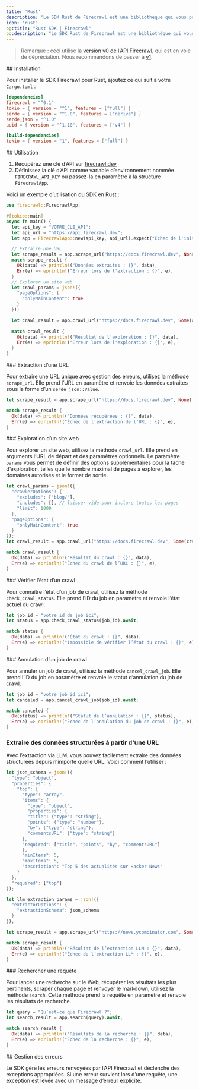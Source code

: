 ```yaml
---
title: 'Rust'
description: 'Le SDK Rust de Firecrawl est une bibliothèque qui vous permet de scraper et d’explorer facilement des sites web, et de produire des données dans un format prêt à l’emploi pour les modèles de langage (LLM).'
icon: 'rust'
og:title: "Rust SDK | Firecrawl"
og:description: "Le SDK Rust de Firecrawl est une bibliothèque qui vous permet de scraper et d’explorer facilement des sites web, et de produire des données dans un format prêt à l’emploi pour les modèles de langage (LLM)."
---
```


> Remarque : ceci utilise la [version v0 de l’API Firecrawl](/fr/v0/introduction), qui est en voie de dépréciation. Nous recommandons de passer à [v1](/fr/sdks/rust).

<div id="installation">
  ## Installation
</div>

Pour installer le SDK Firecrawl pour Rust, ajoutez ce qui suit à votre `Cargo.toml` :

```toml
[dependencies]
firecrawl = "^0.1"
tokio = { version = "^1", features = ["full"] }
serde = { version = "^1.0", features = ["derive"] }
serde_json = "^1.0"
uuid = { version = "^1.10", features = ["v4"] }

[build-dependencies]
tokio = { version = "1", features = ["full"] }
```

<div id="usage">
  ## Utilisation
</div>

1. Récupérez une clé d’API sur [firecrawl.dev](https://firecrawl.dev)
2. Définissez la clé d’API comme variable d’environnement nommée `FIRECRAWL_API_KEY` ou passez-la en paramètre à la structure `FirecrawlApp`.

Voici un exemple d’utilisation du SDK en Rust :

```rust
use firecrawl::FirecrawlApp;

#[tokio::main]
async fn main() {
  let api_key = "VOTRE_CLE_API";
  let api_url = "https://api.firecrawl.dev";
  let app = FirecrawlApp::new(api_key, api_url).expect("Échec de l'initialisation de FirecrawlApp");

  // Extraire une URL
  let scrape_result = app.scrape_url("https://docs.firecrawl.dev", None).await;
  match scrape_result {
    Ok(data) => println!("Données extraites : {}", data),
    Err(e) => eprintln!("Erreur lors de l'extraction : {}", e),
  }
  // Explorer un site web
  let crawl_params = json!({
    "pageOptions": {
      "onlyMainContent": true
    }
  });

  let crawl_result = app.crawl_url("https://docs.firecrawl.dev", Some(crawl_params)).await;
  
  match crawl_result {
    Ok(data) => println!("Résultat de l'exploration : {}", data),
    Err(e) => eprintln!("Erreur lors de l'exploration : {}", e),
  }
}
```

<div id="scraping-a-url">
  ### Extraction d’une URL
</div>

Pour extraire une URL unique avec gestion des erreurs, utilisez la méthode `scrape_url`. Elle prend l’URL en paramètre et renvoie les données extraites sous la forme d’un `serde_json::Value`.

```rust
let scrape_result = app.scrape_url("https://docs.firecrawl.dev", None).await;

match scrape_result {
  Ok(data) => println!("Données récupérées : {}", data),
  Err(e) => eprintln!("Échec de l’extraction de l’URL : {}", e),
}
```

<div id="crawling-a-website">
  ### Exploration d’un site web
</div>

Pour explorer un site web, utilisez la méthode `crawl_url`. Elle prend en arguments l’URL de départ et des paramètres optionnels. Le paramètre `params` vous permet de définir des options supplémentaires pour la tâche d’exploration, telles que le nombre maximal de pages à explorer, les domaines autorisés et le format de sortie.

```rust
let crawl_params = json!({
  "crawlerOptions": {
    "excludes": ["blog/"],
    "includes": [], // laisser vide pour inclure toutes les pages
    "limit": 1000
  },
  "pageOptions": {
    "onlyMainContent": true
  }
});
let crawl_result = app.crawl_url("https://docs.firecrawl.dev", Some(crawl_params)).await;

match crawl_result {
  Ok(data) => println!("Résultat du crawl : {}", data),
  Err(e) => eprintln!("Échec du crawl de l’URL : {}", e),
}
```

<div id="checking-crawl-status">
  ### Vérifier l’état d’un crawl
</div>

Pour connaître l’état d’un job de crawl, utilisez la méthode `check_crawl_status`. Elle prend l’ID du job en paramètre et renvoie l’état actuel du crawl.

```rust
let job_id = "votre_id_de_job_ici";
let status = app.check_crawl_status(job_id).await;

match status {
  Ok(data) => println!("État du crawl : {}", data),
  Err(e) => eprintln!("Impossible de vérifier l’état du crawl : {}", e),
}
```

<div id="canceling-a-crawl-job">
  ### Annulation d’un job de crawl
</div>

Pour annuler un job de crawl, utilisez la méthode `cancel_crawl_job`. Elle prend l’ID du job en paramètre et renvoie le statut d’annulation du job de crawl.

```rust
let job_id = "votre_job_id_ici";
let canceled = app.cancel_crawl_job(job_id).await;

match canceled {
  Ok(status) => println!("Statut de l’annulation : {}", status),
  Err(e) => eprintln!("Échec de l’annulation du job de crawl : {}", e),
}
```

### Extraire des données structurées à partir d&#39;une URL

Avec l’extraction via LLM, vous pouvez facilement extraire des données structurées depuis n’importe quelle URL. Voici comment l’utiliser :

```rust
let json_schema = json!({
  "type": "object",
  "properties": {
    "top": {
      "type": "array",
      "items": {
        "type": "object",
        "properties": {
        "title": {"type": "string"},
        "points": {"type": "number"},
        "by": {"type": "string"},
        "commentsURL": {"type": "string"}
      },
      "required": ["title", "points", "by", "commentsURL"]
      },
      "minItems": 5,
      "maxItems": 5,
      "description": "Top 5 des actualités sur Hacker News"
    }
  },
  "required": ["top"]
});

let llm_extraction_params = json!({
  "extractorOptions": {
    "extractionSchema": json_schema
  }
});

let scrape_result = app.scrape_url("https://news.ycombinator.com", Some(llm_extraction_params)).await;

match scrape_result {
  Ok(data) => println!("Résultat de l’extraction LLM : {}", data),
  Err(e) => eprintln!("Échec de l’extraction LLM : {}", e),
}
```

<div id="search-for-a-query">
  ### Rechercher une requête
</div>

Pour lancer une recherche sur le Web, récupérer les résultats les plus pertinents, scraper chaque page et renvoyer le markdown, utilisez la méthode `search`. Cette méthode prend la requête en paramètre et renvoie les résultats de recherche.

```rust
let query = "Qu’est-ce que Firecrawl ?";
let search_result = app.search(query).await;

match search_result {
  Ok(data) => println!("Résultats de la recherche : {}", data),
  Err(e) => eprintln!("Échec de la recherche : {}", e),
}
```

<div id="error-handling">
  ## Gestion des erreurs
</div>

Le SDK gère les erreurs renvoyées par l’API Firecrawl et déclenche des exceptions appropriées. Si une erreur survient lors d’une requête, une exception est levée avec un message d’erreur explicite.